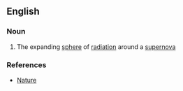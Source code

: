 ==English==

===Noun===
{{en-noun}}

# {{context|astronomy|lang=en}} The expanding [[sphere]] of [[radiation]] around a [[supernova]]

===References===
*[http://www.nature.com/nature/journal/v334/n6181/abs/334412a0.html Nature]